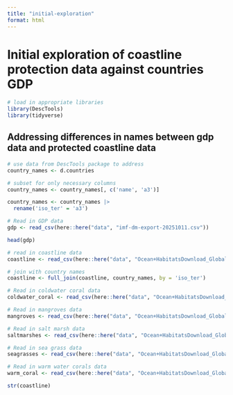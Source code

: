 ```yaml
---
title: "initial-exploration"
format: html
---
```

# Initial exploration of coastline protection data against countries GDP
```r
# load in appropriate libraries
library(DescTools)
library(tidyverse)
```

## Addressing differences in names between gdp data and protected coastline data
```r
# use data from DescTools package to address 
country_names <- d.countries

# subset for only necessary columns
country_names <- country_names[, c('name', 'a3')]

country_names <- country_names |> 
  rename('iso_ter' = 'a3')
```

```r
# Read in GDP data
gdp <- read_csv(here::here("data", "imf-dm-export-20251011.csv"))

head(gdp)
```

```r
# read in coastline data
coastline <- read_csv(here::here("data", "Ocean+HabitatsDownload_Global", "coastline_coverage.csv"))

# join with country names
coastline <- full_join(coastline, country_names, by = 'iso_ter')
```

```r
# Read in coldwater coral data
coldwater_coral <- read_csv(here::here("data", "Ocean+HabitatsDownload_Global", "coldwatercorals.csv"))
```
```r
# Read in mangroves data
mangroves <- read_csv(here::here("data", "Ocean+HabitatsDownload_Global", "mangroves.csv"))
```
```r
# Read in salt marsh data
saltmarshes <- read_csv(here::here("data", "Ocean+HabitatsDownload_Global", "saltmarshes.csv"))
```

```r
# Read in sea grass data
seagrasses <- read_csv(here::here("data", "Ocean+HabitatsDownload_Global", "seagrasses.csv"))
```
```r
# Read in warm water corals data
warm_coral <- read_csv(here::here("data", "Ocean+HabitatsDownload_Global", "warmwatercorals.csv"))
```

```r
str(coastline)
```

